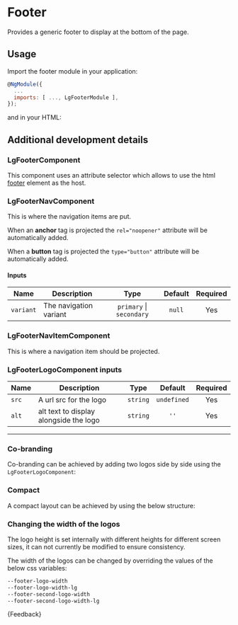 
<Meta title="Components/Footer/Guide" />

# Footer

<p class="standfirst">Provides a generic footer to display at the bottom of the page.</p>

## Usage
Import the footer module in your application:

```js
@NgModule({
  ...
  imports: [ ..., LgFooterModule ],
});
```

and in your HTML:

<Source id="components-footer-examples--standard-footer"></Source>

## Additional development details

### LgFooterComponent
This component uses an attribute selector which allows to use the html <a href="https://developer.mozilla.org/en-US/docs/Web/HTML/Element/footer" target="_blank">footer</a> element as the host.

### LgFooterNavComponent
This is where the navigation items are put.

When an **anchor** tag is projected the `rel="noopener"` attribute will be automatically added.

When a **button** tag is projected the `type="button"` attribute will be automatically added.

#### Inputs
| Name      | Description            |           Type           | Default | Required |
|-----------|------------------------|:------------------------:|:-------:|:--------:|
| `variant` | The navigation variant | `primary` \| `secondary` | `null`  |   Yes    |

### LgFooterNavItemComponent
This is where a navigation item should be projected.

### LgFooterLogoComponent inputs
| Name  | Description                            |   Type   |   Default   | Required |
|-------|----------------------------------------|:--------:|:-----------:|:--------:|
| `src` | A url src for the logo                 | `string` | `undefined` |   Yes    |
| `alt` | alt text to display alongside the logo | `string` |    `''`     |   Yes    |

---

### Co-branding
Co-branding can be achieved by adding two logos side by side using the `LgFooterLogoComponent`:

<Source id="components-footer-examples--co-branded-footer"></Source>

### Compact
A compact layout can be achieved by using the below structure:

<Source id="components-footer-examples--compact-footer"></Source>

### Changing the width of the logos
The logo height is set internally with different heights for different screen sizes, it can not currently be modified to ensure consistency.

The width of the logos can be changed by overriding the values of the below css variables:

```css
--footer-logo-width
--footer-logo-width-lg
--footer-second-logo-width
--footer-second-logo-width-lg
```

<Markdown>{Feedback}</Markdown>
